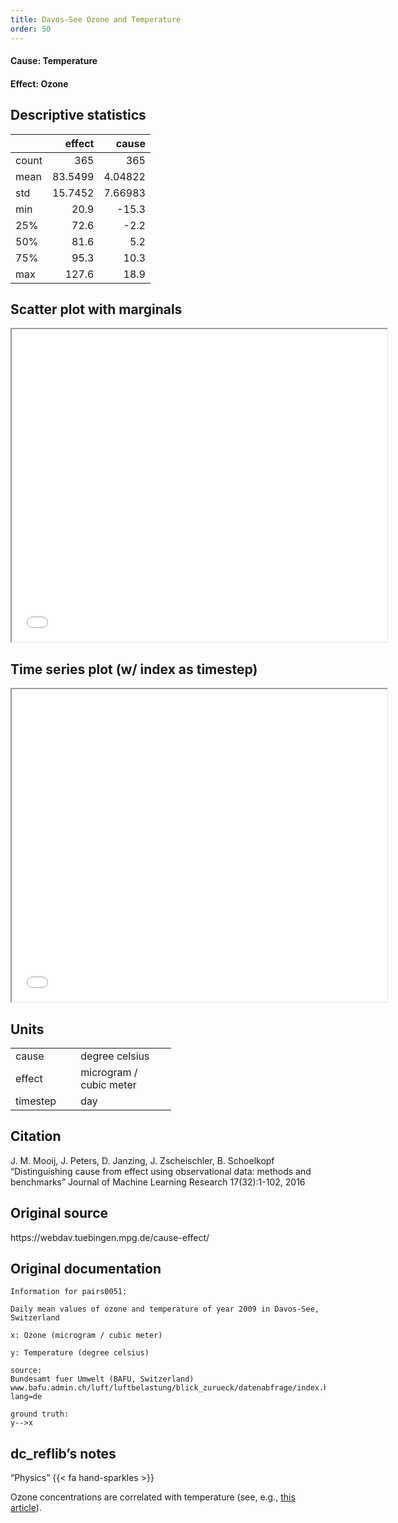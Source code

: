 ```yaml
---
title: Davos-See Ozone and Temperature
order: 50
---
```


#### **Cause**: Temperature 
#### **Effect**: Ozone

## Descriptive statistics
|       |   effect |     cause |
|:------|---------:|----------:|
| count | 365      | 365       |
| mean  |  83.5499 |   4.04822 |
| std   |  15.7452 |   7.66983 |
| min   |  20.9    | -15.3     |
| 25%   |  72.6    |  -2.2     |
| 50%   |  81.6    |   5.2     |
| 75%   |  95.3    |  10.3     |
| max   | 127.6    |  18.9     |

## Scatter plot with marginals

```{=html}
<iframe width=600 height=500 src="plots/scatter_0051.html"></iframe>
```

## Time series plot (w/ index as timestep)

```{=html}
<iframe width=600 height=500 src="plots/series_0051.html"></iframe>
```

## Units
+----------+-------------------------+
| cause    | degree celsius          |
+----------+-------------------------+
| effect   | microgram / cubic meter |
+----------+-------------------------+
| timestep | day                     |
+----------+-------------------------+


## Citation
J. M. Mooij, J. Peters, D. Janzing, J. Zscheischler, B. Schoelkopf
"Distinguishing cause from effect using observational data: methods and benchmarks"
Journal of Machine Learning Research 17(32):1-102, 2016

## Original source
https://webdav.tuebingen.mpg.de/cause-effect/

## Original documentation
```
Information for pairs0051:

Daily mean values of ozone and temperature of year 2009 in Davos-See, Switzerland

x: Ozone (microgram / cubic meter)

y: Temperature (degree celsius)

source:
Bundesamt fuer Umwelt (BAFU, Switzerland)
www.bafu.admin.ch/luft/luftbelastung/blick_zurueck/datenabfrage/index.html?lang=de

ground truth:
y-->x
```

## dc_reflib's notes
::: {.callout-note title="Operational Causality"}
"Physics" {{< fa hand-sparkles >}} 

Ozone concentrations are correlated with temperature (see, e.g., [this article](https://www.giss.nasa.gov/research/features/200402_tango/)).
:::